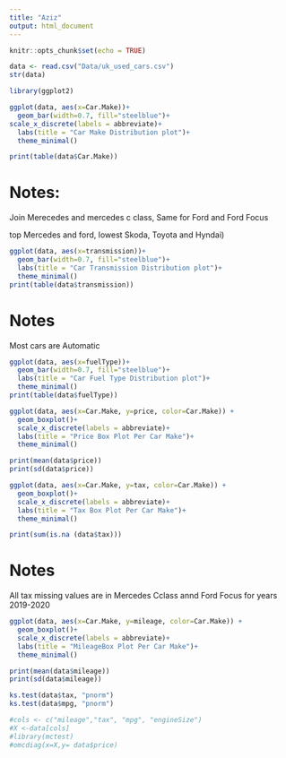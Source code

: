 ```yaml
---
title: "Aziz"
output: html_document
---
```


```r
knitr::opts_chunk$set(echo = TRUE)


```

```r
data <- read.csv("Data/uk_used_cars.csv")
str(data)
```

```r
library(ggplot2)

ggplot(data, aes(x=Car.Make))+
  geom_bar(width=0.7, fill="steelblue")+
scale_x_discrete(labels = abbreviate)+
  labs(title = "Car Make Distribution plot")+
  theme_minimal()

print(table(data$Car.Make))

```

# Notes: 
Join Merecedes and mercedes c class, Same for Ford and Ford Focus

top Mercedes and ford, lowest Skoda, Toyota and Hyndai)
```r
ggplot(data, aes(x=transmission))+
  geom_bar(width=0.7, fill="steelblue")+
  labs(title = "Car Transmission Distribution plot")+
  theme_minimal()
print(table(data$transmission))
```

# Notes 
Most cars are Automatic
```r
ggplot(data, aes(x=fuelType))+
  geom_bar(width=0.7, fill="steelblue")+
  labs(title = "Car Fuel Type Distribution plot")+
  theme_minimal()
print(table(data$fuelType))
```

```r
ggplot(data, aes(x=Car.Make, y=price, color=Car.Make)) +
  geom_boxplot()+
  scale_x_discrete(labels = abbreviate)+
  labs(title = "Price Box Plot Per Car Make")+
  theme_minimal()

print(mean(data$price))
print(sd(data$price))
```

```r
ggplot(data, aes(x=Car.Make, y=tax, color=Car.Make)) +
  geom_boxplot()+
  scale_x_discrete(labels = abbreviate)+
  labs(title = "Tax Box Plot Per Car Make")+
  theme_minimal()

print(sum(is.na (data$tax)))

```

# Notes 
All tax missing values are in Mercedes Cclass annd Ford Focus for years 2019-2020

```r
ggplot(data, aes(x=Car.Make, y=mileage, color=Car.Make)) +
  geom_boxplot()+
  scale_x_discrete(labels = abbreviate)+
  labs(title = "MileageBox Plot Per Car Make")+
  theme_minimal()

print(mean(data$mileage))
print(sd(data$mileage))
```

```r
ks.test(data$tax, "pnorm") 
ks.test(data$mpg, "pnorm") 

```

```r
#cols <- c("mileage","tax", "mpg", "engineSize")
#X <-data[cols]
#library(mctest)
#omcdiag(x=X,y= data$price)

```

